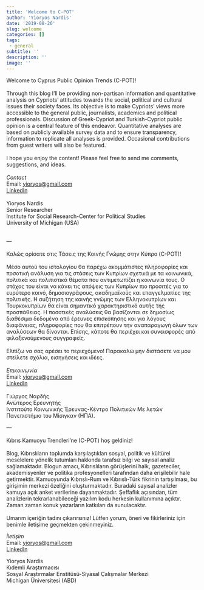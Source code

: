 ```yaml
---
title: 'Welcome to C-POT'
author: 'Yioryos Nardis'
date: '2019-08-26'
slug: welcome
categories: []
tags: 
 - general
subtitle: ''
description: ''
image: ''
---
```


Welcome to Cyprus Public Opinion Trends (C-POT)!  
<br>
Through this blog I’ll be providing non-partisan information and quantitative analysis on Cypriots’ attitudes towards the social, political and cultural issues their society faces. Its objective is to make Cypriots’ views more accessible to the general public, journalists, academics and political professionals. Discussion of Greek-Cypriot and Turkish-Cypriot public opinion is a central feature of this endeavor. Quantitative analyses are based on publicly available survey data and to ensure transparency, information to replicate all analyses is provided. Occasional contributions from guest writers will also be featured.  
<br>
I hope you enjoy the content! Please feel free to send me comments, suggestions, and ideas. <br><br>
_Contact_  
Email: <a href="mailto:yioryos@gmail.com">yioryos@gmail.com</a>  
[LinkedIn](https://www.linkedin.com/in/yioryosnardis){target="_blank"}  
<br>
Yioryos Nardis  
Senior Researcher  
Institute for Social Research-Center for Political Studies  
University of Michigan (USA)  
<br>

—
<br><br>
Καλώς ορίσατε στις Τάσεις της Κοινής Γνώμης στην Κύπρο (C-POT)!  
<br>
Μέσο αυτού του ιστολογίου θα παρέχω ακομμάτιστες πληροφορίες και ποσοτική ανάλυση για τις στάσεις των Κυπρίων σχετικά με τα κοινωνικά, πολιτικά και πολιτιστικά θέματα που αντιμετωπίζει η κοινωνία τους. Ο στόχος του είναι να κάνει τις απόψεις των Κυπρίων πιο προσιτές για το ευρύτερο κοινό, δημοσιογράφους, ακαδημαϊκούς και επαγγελματίες της πολιτικής. Η συζήτηση της κοινής γνώμης των Ελληνοκυπρίων και Τουρκοκυπρίων θα είναι σημαντικό χαρακτηριστικό αυτής της προσπάθειας. Η ποσοτικές αναλύσεις θα βασίζονται σε δημοσίως διαθέσιμα δεδομένα από έρευνες επισκόπησης και για λόγους διαφάνειας, πληροφορίες που θα επιτρέπουν την αναπαραγωγή όλων των αναλύσεων θα δίνονται. Επίσης, κάποτε θα περιέχει και συνεισφορές από φιλοξενούμενους συγγραφείς.<br>
<br>
Ελπίζω να σας αρέσει το περιεχόμενο! Παρακαλώ μην διστάσετε να μου στείλετε σχόλια, εισηγήσεις και ιδέες.
<br><br>
_Επικοινωνία  _  
Email: <a href="mailto:yioryos@gmail.com">yioryos@gmail.com</a>  
[LinkedIn](https://www.linkedin.com/in/yioryosnardis/){target="_blank"}      
<br>
Γιώργος Ναρδής  
Ανώτερος Ερευνητής  
Ινστιτούτο Κοινωνικής Έρευνας-Κέντρο Πολιτικών Με  λετών
Πανεπιστήμιο του Μίσιγκαν (ΗΠΑ).
<br>

—
<br><br>
Kıbrıs Kamuoyu Trendleri’ne (C-POT) hoş geldiniz!  
<br>
Blog, Kıbrıslıların toplumda karşılaştıkları sosyal, politik ve kültürel meselelere yönelik tutumları hakkında tarafsız bilgi ve sayısal analiz sağlamaktadır. Blogun amacı, Kıbrıslıların görüşlerini halk, gazeteciler, akademisyenler ve politika profesyonelleri tarafından daha erişilebilir hale getirmektir. Kamuoyunda Kıbrıslı-Rum ve Kıbrıslı-Türk fikrinin tartışılması, bu girişimin merkezi özeliğini oluşturmaktadır. Buradaki sayısal analizler kamuya açık anket verilerine dayanmaktadır. Şeffaflık açısından, tüm analizlerin tekrarlanabileceği yazılım kodu herkesin kullanımına açıktır. Zaman zaman konuk yazarların katkıları da sunulacaktır.  
<br>
Umarım içeriğin tadını çıkarırsınız! Lütfen yorum, öneri ve fikirleriniz için benimle iletişime geçmekten çekinmeyiniz.  <br>

_İletişim    _  
Email: <a href="mailto:yioryos@gmail.com">yioryos@gmail.com</a>  
[LinkedIn](https://www.linkedin.com/in/yioryosnardis/){target="_blank"}  

Yioryos Nardis    
Kıdemli Araştırmacısı    
Sosyal Araştırmalar Enstitüsü-Siyasal Çalışmalar Merkezi    
Michigan Üniversitesi (ABD)

